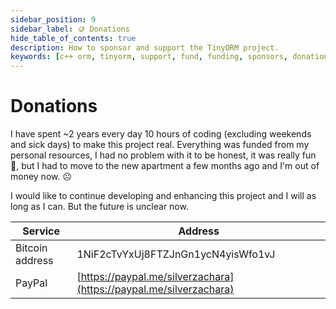 ```yaml
---
sidebar_position: 9
sidebar_label: 🪙 Donations
hide_table_of_contents: true
description: How to sponsor and support the TinyORM project.
keywords: [c++ orm, tinyorm, support, fund, funding, sponsors, donations, sponsors]
---
```



# Donations

I have spent ~2 years every day 10 hours of coding (excluding weekends and sick days) to make this project real. Everything was funded from my personal resources, I had no problem with it to be honest, it was really fun 🎉, but I had to move to the new apartment a few months ago and I'm out of money now. ☹️

I would like to continue developing and enhancing this project and I will as long as I can. But the future is unclear now.

<div id='apitable-donations'>
<APITable>

| Service         | Address |
| --------------- | ---------------------------------- |
| Bitcoin address | 1NiF2cTvYxUj8FTZJnGn1ycN4yisWfo1vJ |
| PayPal          | [https://paypal.me/silverzachara](https://paypal.me/silverzachara) |

</APITable>
</div>
